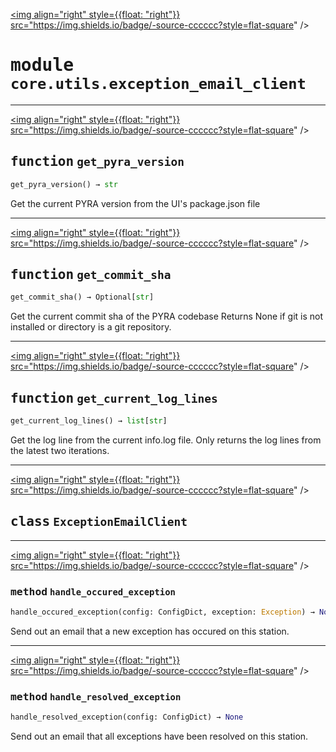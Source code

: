 <!-- markdownlint-disable -->

<a href="https://github.com/tum-esm/pyr/tree/main/packages/packages/core/utils/exception_email_client.py#L0"><img align="right" style={{float: "right"}} src="https://img.shields.io/badge/-source-cccccc?style=flat-square" /></a>

# <kbd>module</kbd> `core.utils.exception_email_client`





---

<a href="https://github.com/tum-esm/pyr/tree/main/packages/packages/core/utils/exception_email_client.py#L15"><img align="right" style={{float: "right"}} src="https://img.shields.io/badge/-source-cccccc?style=flat-square" /></a>

## <kbd>function</kbd> `get_pyra_version`

```python
get_pyra_version() → str
```

Get the current PYRA version from the UI's package.json file 


---

<a href="https://github.com/tum-esm/pyr/tree/main/packages/packages/core/utils/exception_email_client.py#L23"><img align="right" style={{float: "right"}} src="https://img.shields.io/badge/-source-cccccc?style=flat-square" /></a>

## <kbd>function</kbd> `get_commit_sha`

```python
get_commit_sha() → Optional[str]
```

Get the current commit sha of the PYRA codebase Returns None if git is not installed or directory is a git repository. 


---

<a href="https://github.com/tum-esm/pyr/tree/main/packages/packages/core/utils/exception_email_client.py#L43"><img align="right" style={{float: "right"}} src="https://img.shields.io/badge/-source-cccccc?style=flat-square" /></a>

## <kbd>function</kbd> `get_current_log_lines`

```python
get_current_log_lines() → list[str]
```

Get the log line from the current info.log file. Only returns the log lines from the latest two iterations. 


---

<a href="https://github.com/tum-esm/pyr/tree/main/packages/packages/core/utils/exception_email_client.py#L63"><img align="right" style={{float: "right"}} src="https://img.shields.io/badge/-source-cccccc?style=flat-square" /></a>

## <kbd>class</kbd> `ExceptionEmailClient`







---

<a href="https://github.com/tum-esm/pyr/tree/main/packages/packages/core/utils/exception_email_client.py#L124"><img align="right" style={{float: "right"}} src="https://img.shields.io/badge/-source-cccccc?style=flat-square" /></a>

### <kbd>method</kbd> `handle_occured_exception`

```python
handle_occured_exception(config: ConfigDict, exception: Exception) → None
```

Send out an email that a new exception has occured on this station. 

---

<a href="https://github.com/tum-esm/pyr/tree/main/packages/packages/core/utils/exception_email_client.py#L87"><img align="right" style={{float: "right"}} src="https://img.shields.io/badge/-source-cccccc?style=flat-square" /></a>

### <kbd>method</kbd> `handle_resolved_exception`

```python
handle_resolved_exception(config: ConfigDict) → None
```

Send out an email that all exceptions have been resolved on this station. 


